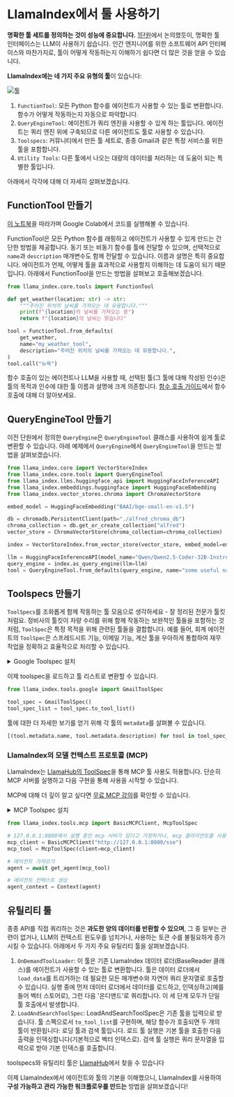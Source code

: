 # LlamaIndex에서 툴 사용하기

**명확한 툴 세트를 정의하는 것이 성능에 중요합니다.** [1단원](../../unit1/tools)에서 논의했듯이, 명확한 툴 인터페이스는 LLM이 사용하기 쉽습니다.
인간 엔지니어를 위한 소프트웨어 API 인터페이스와 마찬가지로, 툴이 어떻게 작동하는지 이해하기 쉽다면 더 많은 것을 얻을 수 있습니다.

**LlamaIndex에는 네 가지 주요 유형의 툴**이 있습니다:

![툴](https://huggingface.co/datasets/agents-course/course-images/resolve/main/en/unit2/llama-index/tools.png)

1. `FunctionTool`: 모든 Python 함수를 에이전트가 사용할 수 있는 툴로 변환합니다. 함수가 어떻게 작동하는지 자동으로 파악합니다.
2. `QueryEngineTool`: 에이전트가 쿼리 엔진을 사용할 수 있게 하는 툴입니다. 에이전트는 쿼리 엔진 위에 구축되므로 다른 에이전트도 툴로 사용할 수 있습니다.
3. `Toolspecs`: 커뮤니티에서 만든 툴 세트로, 종종 Gmail과 같은 특정 서비스를 위한 툴을 포함합니다.
4. `Utility Tools`: 다른 툴에서 나오는 대량의 데이터를 처리하는 데 도움이 되는 특별한 툴입니다.

아래에서 각각에 대해 더 자세히 살펴보겠습니다.

## FunctionTool 만들기

<Tip>
<a href="https://huggingface.co/agents-course/notebooks/blob/main/unit2/llama-index/tools.ipynb" target="_blank">이 노트북</a>을 따라가며 Google Colab에서 코드를 실행해볼 수 있습니다.
</Tip>

FunctionTool은 모든 Python 함수를 래핑하고 에이전트가 사용할 수 있게 만드는 간단한 방법을 제공합니다.
동기 또는 비동기 함수를 툴에 전달할 수 있으며, 선택적으로 `name`과 `description` 매개변수도 함께 전달할 수 있습니다.
이름과 설명은 특히 중요합니다. 에이전트가 언제, 어떻게 툴을 효과적으로 사용할지 이해하는 데 도움이 되기 때문입니다.
아래에서 FunctionTool을 만드는 방법을 살펴보고 호출해보겠습니다.

```python
from llama_index.core.tools import FunctionTool

def get_weather(location: str) -> str:
    """주어진 위치의 날씨를 가져오는 데 유용합니다."""
    print(f"{location}의 날씨를 가져오는 중")
    return f"{location}의 날씨는 맑습니다"

tool = FunctionTool.from_defaults(
    get_weather,
    name="my_weather_tool",
    description="주어진 위치의 날씨를 가져오는 데 유용합니다.",
)
tool.call("뉴욕")
```

<Tip>함수 호출이 있는 에이전트나 LLM을 사용할 때, 선택된 툴(그 툴에 대해 작성된 인수)은 툴의 목적과 인수에 대한 툴 이름과 설명에 크게 의존합니다. <a href="https://docs.llamaindex.ai/en/stable/examples/workflow/function_calling_agent/">함수 호출 가이드</a>에서 함수 호출에 대해 더 알아보세요.</Tip>

## QueryEngineTool 만들기

이전 단원에서 정의한 `QueryEngine`은 `QueryEngineTool` 클래스를 사용하여 쉽게 툴로 변환할 수 있습니다.
아래 예제에서 `QueryEngine`에서 `QueryEngineTool`을 만드는 방법을 살펴보겠습니다.

```python
from llama_index.core import VectorStoreIndex
from llama_index.core.tools import QueryEngineTool
from llama_index.llms.huggingface_api import HuggingFaceInferenceAPI
from llama_index.embeddings.huggingface import HuggingFaceEmbedding
from llama_index.vector_stores.chroma import ChromaVectorStore

embed_model = HuggingFaceEmbedding("BAAI/bge-small-en-v1.5")

db = chromadb.PersistentClient(path="./alfred_chroma_db")
chroma_collection = db.get_or_create_collection("alfred")
vector_store = ChromaVectorStore(chroma_collection=chroma_collection)

index = VectorStoreIndex.from_vector_store(vector_store, embed_model=embed_model)

llm = HuggingFaceInferenceAPI(model_name="Qwen/Qwen2.5-Coder-32B-Instruct")
query_engine = index.as_query_engine(llm=llm)
tool = QueryEngineTool.from_defaults(query_engine, name="some useful name", description="some useful description")
```

## Toolspecs 만들기

`ToolSpecs`를 조화롭게 함께 작동하는 툴 모음으로 생각하세요 - 잘 정리된 전문가 툴킷처럼요.
정비사의 툴킷이 차량 수리를 위해 함께 작동하는 보완적인 툴들을 포함하는 것처럼, `ToolSpec`은 특정 목적을 위해 관련된 툴들을 결합합니다.
예를 들어, 회계 에이전트의 `ToolSpec`은 스프레드시트 기능, 이메일 기능, 계산 툴을 우아하게 통합하여 재무 작업을 정확하고 효율적으로 처리할 수 있습니다.

<details>
<summary>Google Toolspec 설치</summary>
<a href="./llama-hub">LlamaHub 섹션</a>에서 소개된 대로, 다음 명령어로 Google toolspec을 설치할 수 있습니다:

```python
pip install llama-index-tools-google
```
</details>

이제 toolspec을 로드하고 툴 리스트로 변환할 수 있습니다.

```python
from llama_index.tools.google import GmailToolSpec

tool_spec = GmailToolSpec()
tool_spec_list = tool_spec.to_tool_list()
```

툴에 대한 더 자세한 보기를 얻기 위해 각 툴의 `metadata`를 살펴볼 수 있습니다.

```python
[(tool.metadata.name, tool.metadata.description) for tool in tool_spec_list]
```

### LlamaIndex의 모델 컨텍스트 프로토콜 (MCP)

LlamaIndex는 [LlamaHub의 ToolSpec](https://llamahub.ai/l/tools/llama-index-tools-mcp?from=)을 통해 MCP 툴 사용도 허용합니다.
단순히 MCP 서버를 실행하고 다음 구현을 통해 사용을 시작할 수 있습니다.

MCP에 대해 더 깊이 알고 싶다면 [무료 MCP 강의](https://huggingface.co/learn/mcp-course/)를 확인할 수 있습니다.

<details>
<summary>MCP Toolspec 설치</summary>
<a href="./llama-hub">LlamaHub 섹션</a>에서 소개된 대로, 다음 명령어로 MCP toolspec을 설치할 수 있습니다:

```python
pip install llama-index-tools-mcp
```
</details>

```python
from llama_index.tools.mcp import BasicMCPClient, McpToolSpec

# 127.0.0.1:8000에서 실행 중인 mcp 서버가 있다고 가정하거나, mcp 클라이언트를 사용하여 자체 mcp 서버에 연결할 수 있습니다.
mcp_client = BasicMCPClient("http://127.0.0.1:8000/sse")
mcp_tool = McpToolSpec(client=mcp_client)

# 에이전트 가져오기
agent = await get_agent(mcp_tool)

# 에이전트 컨텍스트 생성
agent_context = Context(agent)
```

## 유틸리티 툴

종종 API를 직접 쿼리하는 것은 **과도한 양의 데이터를 반환할 수 있으며**, 그 중 일부는 관련이 없거나, LLM의 컨텍스트 윈도우를 넘치거나, 사용하는 토큰 수를 불필요하게 증가시킬 수 있습니다.
아래에서 두 가지 주요 유틸리티 툴을 살펴보겠습니다.

1. `OnDemandToolLoader`: 이 툴은 기존 LlamaIndex 데이터 로더(BaseReader 클래스)를 에이전트가 사용할 수 있는 툴로 변환합니다. 툴은 데이터 로더에서 `load_data`를 트리거하는 데 필요한 모든 매개변수와 자연어 쿼리 문자열로 호출할 수 있습니다. 실행 중에 먼저 데이터 로더에서 데이터를 로드하고, 인덱싱하고(예를 들어 벡터 스토어로), 그런 다음 '온디맨드'로 쿼리합니다. 이 세 단계 모두가 단일 툴 호출에서 발생합니다.
2. `LoadAndSearchToolSpec`: LoadAndSearchToolSpec은 기존 툴을 입력으로 받습니다. 툴 스펙으로서 `to_tool_list`를 구현하며, 해당 함수가 호출되면 두 개의 툴이 반환됩니다: 로딩 툴과 검색 툴입니다. 로드 툴 실행은 기본 툴을 호출한 다음 출력을 인덱싱합니다(기본적으로 벡터 인덱스로). 검색 툴 실행은 쿼리 문자열을 입력으로 받아 기본 인덱스를 호출합니다.

<Tip>toolspecs와 유틸리티 툴은 <a href="https://llamahub.ai/">LlamaHub</a>에서 찾을 수 있습니다</Tip>

이제 LlamaIndex에서 에이전트와 툴의 기본을 이해했으니, LlamaIndex를 사용하여 **구성 가능하고 관리 가능한 워크플로우를 만드는** 방법을 살펴보겠습니다!

